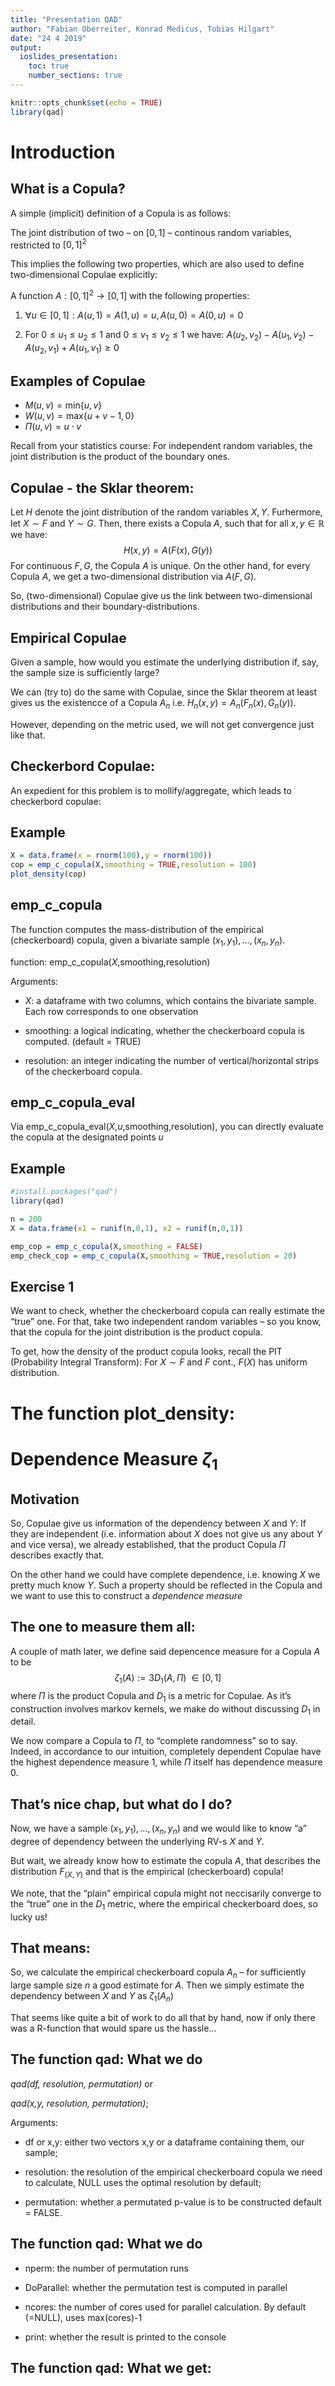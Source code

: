 ```yaml
---
title: "Presentation QAD"
author: "Fabian Oberreiter, Konrad Medicus, Tobias Hilgart"
date: "24 4 2019"
output:
  ioslides_presentation:
    toc: true
    number_sections: true
---
```


```r
knitr::opts_chunk$set(echo = TRUE)
library(qad)
```

# Introduction

## What is a Copula?
A simple (implicit) definition of a Copula is as follows:

The joint distribution of two -- on $[0,1]$ -- continous random variables, restricted to $[0,1]^2$

This implies the following two properties, which are also used to define two-dimensional Copulae explicitly:

A function $A:[0,1]^2 \to [0,1]$ with the following properties:

1. $\forall u \in [0,1]: A(u,1) = A(1,u) = u, A(u,0) = A(0,u) = 0$

2. For  $0 \leq u_1 \leq u_2 \leq 1$ and $0 \leq v_1 \leq v_2 \leq 1$ we have:
    $A(u_2,v_2) - A(u_1,v_2) - A(u_2,v_1) + A(u_1,v_1) \geq 0$

    
## Examples of Copulae
* $M(u,v) = \text{min}\{u,v\}$
* $W(u,v) = \text{max}\{u+v-1,0\}$
* $\Pi(u,v) = u \cdot v$

Recall from your statistics course: For independent random variables, the joint distribution is the product of the boundary ones.

## Copulae - the Sklar theorem:
Let $H$ denote the joint distribution of the random variables $X,Y$. Furhermore, let $X \sim F$ and $Y \sim G$. Then, there exists a Copula $A$, such that for all $x,y \in \mathbb{R}$ we have:
$$ H(x,y) = A(F(x),G(y)) $$
For continuous $F,G$, the Copula $A$ is unique.
On the other hand, for every Copula $A$, we get a two-dimensional distribution via $A(F,G)$.

So, (two-dimensional) Copulae give us the link between two-dimensional distributions and their boundary-distributions.


## Empirical Copulae
Given a sample, how would you estimate the underlying distribution if, say, the sample size is sufficiently large?

We can (try to) do the same with Copulae, since the Sklar theorem at least gives us the existencce of a Copula $A_n$ i.e. $H_n(x,y) = A_n(F_n(x),G_n(y))$.

However, depending on the metric used, we will not get convergence just like that.

## Checkerbord Copulae:
An expedient for this problem is to mollify/aggregate, which leads to checkerbord copulae:

## Example

```r
X = data.frame(x = rnorm(100),y = rnorm(100))
cop = emp_c_copula(X,smoothing = TRUE,resolution = 100)
plot_density(cop)
```



## emp_c_copula
The function computes the mass-distribution of the empirical (checkerboard) copula, given a bivariate sample $(x_1,y_1),\dots,(x_n,y_n)$.

function: emp_c_copula($X$,smoothing,resolution)

Arguments:

* $X$: a dataframe with two columns, which contains the bivariate sample. Each row corresponds to one observation

* smoothing: a logical indicating, whether the checkerboard copula is computed. (default = TRUE)

* resolution: an integer indicating the number of vertical/horizontal strips of the checkerboard copula.


## emp_c_copula_eval
Via emp_c_copula_eval($X$,$u$,smoothing,resolution), you can directly evaluate the copula at the designated points $u$

## Example

```r
#install.packages("qad")
library(qad)
```

```r
n = 200
X = data.frame(x1 = runif(n,0,1), x2 = runif(n,0,1))

emp_cop = emp_c_copula(X,smoothing = FALSE)
emp_check_cop = emp_c_copula(X,smoothing = TRUE,resolution = 20)
```




## Exercise 1

We want to check, whether the checkerboard copula can really estimate the "true" one. For that, take two independent random variables -- so you know, that the copula for the joint distribution is the product copula.

To get, how the density of the product copula looks, recall the PIT (Probability Integral Transform): For $X \sim F$ and $F$ cont., $F(X)$ has uniform distribution.

# The function plot_density:

# Dependence Measure $\zeta_1$

## Motivation

So, Copulae give us information of the dependency between $X$ and $Y$: If they are independent (i.e. information about $X$ does not give us any about $Y$ and vice versa), we already established, that the product Copula $\Pi$ describes exactly that.

On the other hand we could have complete dependence, i.e. knowing $X$ we pretty much know $Y$. Such a property should be reflected in the Copula and we want to use this to construct a *dependence measure*

## The one to measure them all:

A couple of math later, we define said depencence measure for a Copula $A$ to be
$$ \zeta_1(A) := 3 D_1(A,\Pi) \; \in [0,1] $$
where $\Pi$ is the product Copula and $D_1$ is a metric for Copulae. As it's construction involves markov kernels, we make do without discussing $D_1$ in detail.

We now compare a Copula to $\Pi$, to "complete randomness" so to say. Indeed, in accordance to our intuition, completely dependent Copulae have the highest dependence measure $1$, while $\Pi$ itself has dependence measure $0$.

## That's nice chap, but what do I do?

Now, we have a sample $(x_1,y_1), \dots, (x_n, y_n)$ and we would like to know "a" degree of dependency between the underlying RV-s $X$ and $Y$.

But wait, we already know how to estimate the copula $A$, that describes the distribution $F_{(X,Y)}$ and that is the empirical (checkerboard) copula!

We note, that the "plain" empirical copula might not neccisarily converge to the "true" one in the $D_1$ metric, where the empirical checkerboard does, so lucky us!

## That means:

So, we calculate the empirical checkerboard copula $A_n$ -- for sufficiently large sample size $n$ a good estimate for $A$. Then we simply estimate the dependency between $X$ and $Y$ as $\zeta_1(A_n)$

That seems like quite a bit of work to do all that by hand, now if only there was a R-function that would spare us the hassle...

## The function qad: What we do
*qad(df, resolution, permutation)* or

*qad(x,y, resolution, permutation)*;

Arguments:

* df or x,y: either two vectors x,y or a dataframe containing them, our sample;

* resolution: the resolution of the empirical checkerboard copula we need to calculate,
  NULL uses the optimal resolution by default;
  
* permutation: whether a permutated p-value is to be constructed default = FALSE.

## The function qad: What we do

* nperm: the number of permutation runs

* DoParallel: whether the permutation test is computed in parallel

* ncores: the number of cores used for parallel calculation. By default (=NULL), uses
  max(cores)-1
  
* print: whether the result is printed to the console

## The function qad: What we get:


